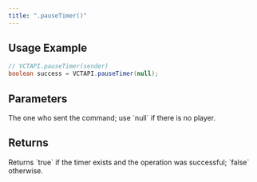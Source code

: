 ```yaml
---
title: ".pauseTimer()"
---
```


## Usage Example

```java
// VCTAPI.pauseTimer(sender)
boolean success = VCTAPI.pauseTimer(null);
```

## Parameters

<ResponseField name="sender" type="CommandSender">
  The one who sent the command; use `null` if there is no player.
</ResponseField>

## Returns

<ResponseField name="success" type="boolean">
  Returns `true` if the timer exists and the operation was successful; `false` otherwise.
</ResponseField>